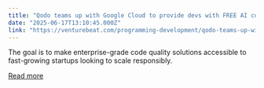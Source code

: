 ```yaml
---
title: "Qodo teams up with Google Cloud to provide devs with FREE AI code review tools directly within platform"
date: "2025-06-17T13:10:45.000Z"
link: "https://venturebeat.com/programming-development/qodo-teams-up-with-google-cloud-to-provide-devs-with-free-ai-code-review-tools-directly-within-platform/"
---
```


The goal is to make enterprise-grade code quality solutions accessible to fast-growing startups looking to scale responsibly.

[Read more](https://venturebeat.com/programming-development/qodo-teams-up-with-google-cloud-to-provide-devs-with-free-ai-code-review-tools-directly-within-platform/)

